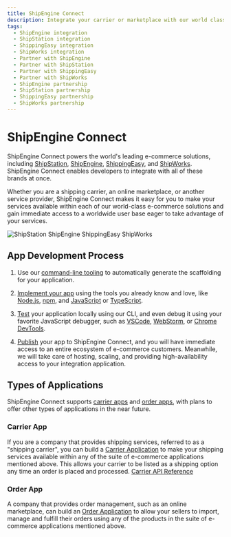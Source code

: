 ```yaml
---
title: ShipEngine Connect
description: Integrate your carrier or marketplace with our world class e-commerce solutions and gain immediate access to a global user base
tags:
  - ShipEngine integration
  - ShipStation integration
  - ShippingEasy integration
  - ShipWorks integration
  - Partner with ShipEngine
  - Partner with ShipStation
  - Partner with ShippingEasy
  - Partner with ShipWorks
  - ShipEngine partnership
  - ShipStation partnership
  - ShippingEasy partnership
  - ShipWorks partnership
---
```




ShipEngine Connect
======================================
ShipEngine Connect powers the world's leading e-commerce solutions, including [ShipStation](https://www.shipstation.com/), [ShipEngine](https://www.shipengine.com), [ShippingEasy](https://shippingeasy.com/), and [ShipWorks](https://www.shipworks.com/). ShipEngine Connect enables developers to integrate with all of these brands at once.

Whether you are a shipping carrier, an online marketplace, or another service provider,
ShipEngine Connect makes it easy for you to make your services available within each of our
world-class e-commerce solutions and gain immediate access to a worldwide user base eager to take advantage of your services.

<p className={styles.logos}>
  <img src="/img/logos/auctane.svg" alt="ShipStation ShipEngine ShippingEasy ShipWorks"/>
</p>


App Development Process
--------------------------------

<div className={styles.devProcess}>

  1. Use our [command-line tooling](docs/v1/cli.mdx) to automatically generate the scaffolding for your application.

  2. [Implement your app](docs/v1/create-first-app.mdx) using the tools you already know and love, like [Node.js](https://nodejs.org/), [npm](https://www.npmjs.com/), and [JavaScript](https://developer.mozilla.org/en-US/docs/Web/JavaScript) or [TypeScript](https://www.typescriptlang.org/).

  3. [Test](docs/v1/testing/index.mdx) your application locally using our CLI, and even debug it using your favorite JavaScript debugger, such as [VSCode](https://code.visualstudio.com/docs/nodejs/nodejs-debugging), [WebStorm](https://blog.jetbrains.com/webstorm/2017/09/debugging-node-js-apps-in-webstorm/), or [Chrome DevTools](https://medium.com/@paul_irish/debugging-node-js-nightlies-with-chrome-devtools-7c4a1b95ae27).

  4. [Publish](docs/v1/publish.mdx) your app to ShipEngine Connect, and you will have immediate access to an entire ecosystem of e-commerce customers.
    Meanwhile, we will take care of hosting, scaling, and providing high-availability access to your integration application.

</div>


Types of Applications
---------------------------------
ShipEngine Connect supports [carrier apps](docs/v2/app-definition/carrier.mdx) and [order apps](docs/v2/app-definition/order-source.mdx), with plans to offer other types of applications in the near future.

### Carrier App
If you are a company that provides shipping services, referred to as a "shipping carrier", you can build a [Carrier Application](docs/v2/app-definition/carrier.mdx) to make your shipping services available within any of the suite of e-commerce applications mentioned above. This allows your carrier to be listed as a shipping option any time an order is placed and processed.
[Carrier API Reference](https://shipstation.github.io/integrations-shipping/carrierapi-redoc.html)

### Order App
A company that provides order management, such as an online marketplace, can build an [Order Application](docs/v2/app-definition/order-source.mdx) to allow your sellers to import, manage and fulfill their orders using any of the products in the suite of e-commerce applications mentioned above.


<Pager next="docs/v2/getting-started.mdx" nextTitle="Getting Started" />
